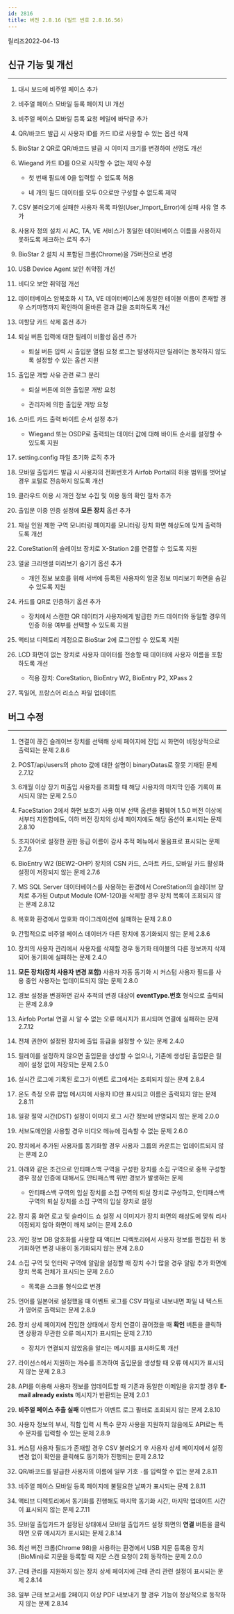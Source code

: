 ```yaml
---
id: 2816
title: 버전 2.8.16 (빌드 번호 2.8.16.56)
---
```


릴리즈<Separator/>2022-04-13

## 신규 기능 및 개선

---

1. 대시 보드에 비주얼 페이스 추가

1. 비주얼 페이스 모바일 등록 페이지 UI 개선

1. 비주얼 페이스 모바일 등록 요청 메일에 바닥글 추가

1. QR/바코드 발급 시 사용자 ID를 카드 ID로 사용할 수 있는 옵션 삭제

1. BioStar 2 QR로 QR/바코드 발급 시 이미지 크기를 변경하여 선명도 개선

1. Wiegand 카드 ID를 0으로 시작할 수 없는 제약 수정

    * 첫 번째 필드에 0을 입력할 수 있도록 허용

    * 네 개의 필드 데이터를 모두 0으로만 구성할 수 없도록 제약

1. CSV 불러오기에 실패한 사용자 목록 파일(User_Import_Error)에 실패 사유 열 추가

1. 사용자 정의 설치 시 AC, TA, VE 서비스가 동일한 데이터베이스 이름을 사용하지 못하도록 체크하는 로직 추가

1. BioStar 2 설치 시 포함된 크롬(Chrome)을 75버전으로 변경

1. USB Device Agent 보안 취약점 개선

1. 비디오 보안 취약점 개선

1. 데이터베이스 암복호화 시 TA, VE 데이터베이스에 동일한 테이블 이름이 존재할 경우 스키마명까지 확인하여 올바른 결과 값을 조회하도록 개선

1. 미할당 카드 삭제 옵션 추가

1. 퇴실 버튼 입력에 대한 릴레이 비활성 옵션 추가

    * 퇴실 버튼 입력 시 출입문 열림 요청 로그는 발생하지만 릴레이는 동작하지 않도록 설정할 수 있는 옵션 지원

1. 출입문 개방 사유 관련 로그 분리

    * 퇴실 버튼에 의한 출입문 개방 요청

    * 관리자에 의한 출입문 개방 요청

1. 스마트 카드 출력 바이트 순서 설정 추가

    * Wiegand 또는 OSDP로 출력되는 데이터 값에 대해 바이트 순서를 설정할 수 있도록 지원

1. setting.config 파일 초기화 로직 추가

1. 모바일 출입카드 발급 시 사용자의 전화번호가 Airfob Portal의 허용 범위를 벗어날 경우 포털로 전송하지 않도록 개선

1. 클라우드 이용 시 개인 정보 수집 및 이용 동의 확인 절차 추가

1. 출입문 이중 인증 설정에 **모든 장치** 옵션 추가

1. 재실 인원 제한 구역 모니터링 페이지를 모니터링 장치 화면 해상도에 맞게 출력하도록 개선

1. CoreStation의 슬레이브 장치로 X-Station 2를 연결할 수 있도록 지원

1. 얼굴 크리덴셜 미리보기 숨기기 옵션 추가

    * 개인 정보 보호를 위해 서버에 등록된 사용자의 얼굴 정보 미리보기 화면을 숨길 수 있도록 지원

1. 카드를 QR로 인증하기 옵션 추가

    * 장치에서 스캔한 QR 데이터가 사용자에게 발급한 카드 데이터와 동일할 경우의 인증 허용 여부를 선택할 수 있도록 지원

1. 액티브 디렉토리 계정으로 BioStar 2에 로그인할 수 있도록 지원

1. LCD 화면이 없는 장치로 사용자 데이터를 전송할 때 데이터에 사용자 이름을 포함하도록 개선

    * 적용 장치: CoreStation, BioEntry W2, BioEntry P2, XPass 2

1. 독일어, 프랑스어 리소스 파일 업데이트

## 버그 수정

---

<BugLists>

1. 연결이 끊긴 슬레이브 장치를 선택해 상세 페이지에 진입 시 화면이 비정상적으로 출력되는 문제 <Badge>2.8.6</Badge>

1. POST/api/users의 photo 값에 대한 설명이 binaryDatas로 잘못 기재된 문제 <Badge>2.7.12</Badge>

1. 6개월 이상 장기 미출입 사용자를 조회할 때 해당 사용자의 마지막 인증 기록이 표시되지 않는 문제 <Badge>2.5.0</Badge>

1. FaceStation 2에서 화면 보호기 사용 여부 선택 옵션을 펌웨어 1.5.0 버전 이상에서부터 지원함에도, 이하 버전 장치의 상세 페이지에도 해당 옵션이 표시되는 문제 <Badge>2.8.10</Badge>

1. 조지아어로 설정한 권한 등급 이름이 감사 추적 메뉴에서 물음표로 표시되는 문제 <Badge>2.7.6</Badge>

1. BioEntry W2 (BEW2-OHP) 장치의 CSN 카드, 스마트 카드, 모바일 카드 활성화 설정이 저장되지 않는 문제 <Badge>2.7.6</Badge>

1. MS SQL Server 데이터베이스를 사용하는 환경에서 CoreStation의 슬레이브 장치로 추가된 Output Module (OM-120)을 삭제할 경우 장치 목록이 조회되지 않는 문제 <Badge>2.8.12</Badge>

1. 복호화 환경에서 암호화 마이그레이션에 실패하는 문제 <Badge>2.8.0</Badge>

1. 간헐적으로 비주얼 페이스 데이터가 다른 장치에 동기화되지 않는 문제 <Badge>2.8.6</Badge>

1. 장치의 사용자 관리에서 사용자를 삭제할 경우 동기화 테이블의 다른 정보까지 삭제되어 동기화에 실패하는 문제 <Badge>2.4.0</Badge>

1. **모든 장치(장치 사용자 변경 포함)** 사용자 자동 동기화 시 커스텀 사용자 필드를 사용 중인 사용자는 업데이트되지 않는 문제 <Badge>2.8.0</Badge>

1. 경보 설정을 변경하면 감사 추적의 변경 대상이 **eventType.번호** 형식으로 출력되는 문제 <Badge>2.8.9</Badge>

1. Airfob Portal 연결 시 알 수 없는 오류 메시지가 표시되며 연결에 실패하는 문제 <Badge>2.7.12</Badge>

1. 전체 권한이 설정된 장치에 출입 등급을 설정할 수 있는 문제 <Badge>2.4.0</Badge>

1. 릴레이를 설정하지 않으면 출입문을 생성할 수 없으나, 기존에 생성된 출입문은 릴레이 설정 없이 저장되는 문제 <Badge>2.5.0</Badge>

1. 실시간 로그에 기록된 로그가 이벤트 로그에서는 조회되지 않는 문제 <Badge>2.8.4</Badge>

1. 온도 측정 오류 팝업 메시지에 사용자 ID만 표시되고 이름은 출력되지 않는 문제 <Badge>2.8.11</Badge>

1. 일광 절약 시간(DST) 설정이 이미지 로그 시간 정보에 반영되지 않는 문제 <Badge>2.0.0</Badge>

1. 서브도메인을 사용할 경우 비디오 메뉴에 접속할 수 없는 문제 <Badge>2.6.0</Badge>

1. 장치에서 추가된 사용자를 동기화할 경우 사용자 그룹의 카운트는 업데이트되지 않는 문제 <Badge>2.0</Badge>

1. 아래와 같은 조건으로 안티패스백 구역을 구성한 장치를 소집 구역으로 중복 구성할 경우 정상 인증에 대해서도 안티패스백 위반 경보가 발생하는 문제

    * 안티패스백 구역의 입실 장치를 소집 구역의 퇴실 장치로 구성하고, 안티패스백 구역의 퇴실 장치를 소집 구역의 입실 장치로 설정

1. 장치 홈 화면 로고 및 슬라이드 쇼 설정 시 이미지가 장치 화면의 해상도에 맞춰 리사이징되지 않아 화면이 깨져 보이는 문제 <Badge>2.6.0</Badge>

1. 개인 정보 DB 암호화를 사용할 때 액티브 디렉토리에서 사용자 정보를 편집한 뒤 동기화하면 변경 내용이 동기화되지 않는 문제 <Badge>2.8.0</Badge>

1. 소집 구역 및 인터락 구역에 알람을 설정할 때 장치 수가 많을 경우 알람 추가 화면에 장치 목록 전체가 표시되는 문제 <Badge>2.6.0</Badge>

    * 목록을 스크롤 형식으로 변경

1. 언어를 일본어로 설정했을 때 이벤트 로그를 CSV 파일로 내보내면 파일 내 텍스트가 영어로 출력되는 문제 <Badge>2.8.9</Badge>

1. 장치 상세 페이지에 진입한 상태에서 장치 연결이 끊어졌을 때 **확인** 버튼을 클릭하면 상황과 무관한 오류 메시지가 표시되는 문제 <Badge>2.7.10</Badge>

    * 장치가 연결되지 않았음을 알리는 메시지를 표시하도록 개선

1. 라이선스에서 지원하는 개수를 초과하여 출입문을 생성할 때 오류 메시지가 표시되지 않는 문제 <Badge>2.8.3</Badge>

1. API를 이용해 사용자 정보를 업데이트할 때 기존과 동일한 이메일을 유지할 경우 **E-mail already exists** 메시지가 반환되는 문제 <Badge>2.0.1</Badge>

1. **비주얼 페이스 추출 실패** 이벤트가 이벤트 로그 필터로 조회되지 않는 문제 <Badge>2.8.10</Badge>

1. 사용자 정보의 부서, 직함 입력 시 특수 문자 사용을 지원하지 않음에도 API로는 특수 문자를 입력할 수 있는 문제 <Badge>2.8.9</Badge>

1. 커스텀 사용자 필드가 존재할 경우 CSV 불러오기 후 사용자 상세 페이지에서 설정 변경 없이 확인을 클릭해도 동기화가 진행되는 문제 <Badge>2.8.12</Badge>

1. QR/바코드를 발급한 사용자의 이름에 일부 기호 `-`를 입력할 수 없는 문제 <Badge>2.8.11</Badge>

1. 비주얼 페이스 모바일 등록 페이지에 불필요한 날짜가 표시되는 문제 <Badge>2.8.11</Badge>

1. 액티브 디렉토리에서 동기화를 진행해도 마지막 동기화 시간, 마지막 업데이트 시간이 표시되지 않는 문제 <Badge>2.7.11</Badge>

1. 모바일 출입카드가 설정된 상태에서 모바일 출입카드 설정 화면의 **연결** 버튼을 클릭하면 오류 메시지가 표시되는 문제 <Badge>2.8.14</Badge>

1. 최선 버전 크롬(Chrome 98)을 사용하는 환경에서 USB 지문 등록용 장치(BioMini)로 지문을 등록할 때 지문 스캔 요청이 2회 동작하는 문제 <Badge>2.0.0</Badge>

1. 근태 관리를 지원하지 않는 장치 상세 페이지에 근태 관리 관련 설정이 표시되는 문제 <Badge>2.8.14</Badge>

1. 일부 근태 보고서를 2페이지 이상 PDF 내보내기 할 경우 기능이 정상적으로 동작하지 않는 문제 <Badge>2.8.14</Badge>

</BugLists>